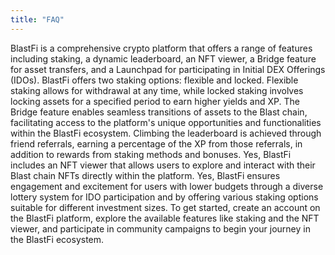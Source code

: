 ```yaml
---
title: "FAQ"
---
```


<Accordion title="What is BlastFi?">
  BlastFi is a comprehensive crypto platform that offers a range of features
  including staking, a dynamic leaderboard, an NFT viewer, a Bridge feature for
  asset transfers, and a Launchpad for participating in Initial DEX Offerings
  (IDOs).
</Accordion>

<Accordion title="How does staking work on BlastFi?">
  BlastFi offers two staking options: flexible and locked. Flexible staking
  allows for withdrawal at any time, while locked staking involves locking
  assets for a specified period to earn higher yields and XP.
</Accordion>

<Accordion title="What is the BlastFi Bridge feature?">
  The Bridge feature enables seamless transitions of assets to the Blast chain,
  facilitating access to the platform's unique opportunities and functionalities
  within the BlastFi ecosystem.
</Accordion>

<Accordion title="How can I climb the BlastFi leaderboard?">
  Climbing the leaderboard is achieved through friend referrals, earning a
  percentage of the XP from those referrals, in addition to rewards from staking
  methods and bonuses.
</Accordion>

<Accordion title="Can I view and explore NFTs on BlastFi?">
  Yes, BlastFi includes an NFT viewer that allows users to explore and interact
  with their Blast chain NFTs directly within the platform.
</Accordion>

<Accordion title="Are there any features for users with lower budgets?">
  Yes, BlastFi ensures engagement and excitement for users with lower budgets
  through a diverse lottery system for IDO participation and by offering various
  staking options suitable for different investment sizes.
</Accordion>

<Accordion title="How can I get started with BlastFi?">
  To get started, create an account on the BlastFi platform, explore the
  available features like staking and the NFT viewer, and participate in
  community campaigns to begin your journey in the BlastFi ecosystem.
</Accordion>
